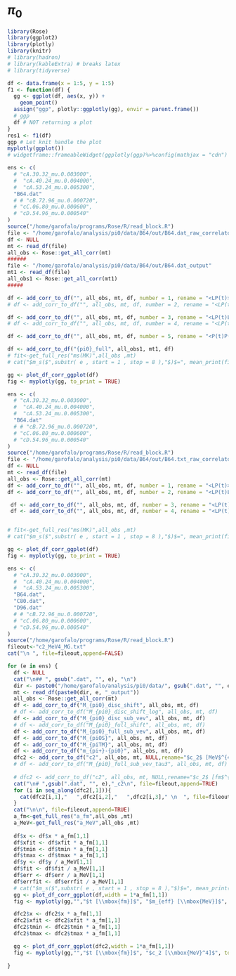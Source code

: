 # $\pi_0$  {#pi0}

```r
library(Rose)
library(ggplot2)
library(plotly)
library(knitr)
# library(hadron)
# library(kableExtra) # breaks latex
# library(tidyverse)

df <- data.frame(x = 1:5, y = 1:5)
f1 <- function(df) {
  gg <- ggplot(df, aes(x, y)) +
    geom_point()
  assign("ggp", plotly::ggplotly(gg), envir = parent.frame())
  # ggp
  df # NOT returning a plot
}
res1 <- f1(df)
ggp # Let knit handle the plot
myplotly(ggplot())
# widgetframe::frameableWidget(ggplotly(ggp)%>%config(mathjax = "cdn") )
```




```r
ens <- c(
  # "cA.30.32_mu.0.003000",
  #  "cA.40.24_mu.0.004000",
  #  "cA.53.24_mu.0.005300",
  "B64.dat"
  # # "cB.72.96_mu.0.000720",
  # "cC.06.80_mu.0.000600",
  # "cD.54.96_mu.0.000540"
)
source("/home/garofalo/programs/Rose/R/read_block.R")
file <- "/home/garofalo/analysis/pi0/data/B64/out/B64.dat_raw_correlators"
df <- NULL
mt <- read_df(file)
all_obs <- Rose::get_all_corr(mt)
######
file <- "/home/garofalo/analysis/pi0/data/B64/out/B64.dat_output"
mt1 <- read_df(file)
all_obs1 <- Rose::get_all_corr(mt1)
#####

df <- add_corr_to_df("", all_obs, mt, df, number = 1, rename = "<LP(t)>")
# df <- add_corr_to_df("", all_obs, mt, df, number = 2, rename = "<LP(t)>_im")

df <- add_corr_to_df("", all_obs, mt, df, number = 3, rename = "<LP(t)LP(0)>")
# df <- add_corr_to_df("", all_obs, mt, df, number = 4, rename = "<LP(t)LP(0)>_im")

df <- add_corr_to_df("", all_obs, mt, df, number = 5, rename = "<P(t)P(0)>")

df <- add_corr_to_df("{pi0}_full", all_obs1, mt1, df)
# fit<-get_full_res("ms(MK)",all_obs ,mt)
# cat("$m_s($",substr( e , start = 1 , stop = 8 ),"$)$=", mean_print(fit[1,1],fit[1,2]), "\n\n")

gg <- plot_df_corr_ggplot(df)
fig <- myplotly(gg, to_print = TRUE)
```




```r
ens <- c(
  # "cA.30.32_mu.0.003000",
  #  "cA.40.24_mu.0.004000",
  #  "cA.53.24_mu.0.005300",
  "B64.dat"
  # # "cB.72.96_mu.0.000720",
  # "cC.06.80_mu.0.000600",
  # "cD.54.96_mu.0.000540"
)
source("/home/garofalo/programs/Rose/R/read_block.R")
file <- "/home/garofalo/analysis/pi0/data/B64/out/B64.txt_raw_correlators"
df <- NULL
mt <- read_df(file)
all_obs <- Rose::get_all_corr(mt)
df <- add_corr_to_df("", all_obs, mt, df, number = 1, rename = "<LP(t)>shift-meff")
df <- add_corr_to_df("", all_obs, mt, df, number = 2, rename = "<LP(t)LP(0)>shift-meff")

 df <- add_corr_to_df("", all_obs, mt, df, number = 3, rename = "<LP(t)LP(0)>")
 df <- add_corr_to_df("", all_obs, mt, df, number = 4, rename = "<LP(t)LP(0)>_im")


# fit<-get_full_res("ms(MK)",all_obs ,mt)
# cat("$m_s($",substr( e , start = 1 , stop = 8 ),"$)$=", mean_print(fit[1,1],fit[1,2]), "\n\n")

gg <- plot_df_corr_ggplot(df)
fig <- myplotly(gg, to_print = TRUE)
```


```r
ens <- c(
  # "cA.30.32_mu.0.003000",
  #  "cA.40.24_mu.0.004000",
  #  "cA.53.24_mu.0.005300",
  "B64.dat",
  "C80.dat",
  "D96.dat"
  # # "cB.72.96_mu.0.000720",
  # "cC.06.80_mu.0.000600",
  # "cD.54.96_mu.0.000540"
)
source("/home/garofalo/programs/Rose/R/read_block.R")
fileout<-"c2_MeV4_MG.txt"
cat("\n ", file=fileout,append=FALSE)

for (e in ens) {
  df <- NULL
  cat("\n## ", gsub(".dat", "", e), "\n")
  dir <- paste0("/home/garofalo/analysis/pi0/data/", gsub(".dat", "", e), "/out/")
  mt <- read_df(paste0(dir, e, "_output"))
  all_obs <- Rose::get_all_corr(mt)
  df <- add_corr_to_df("M_{pi0}_disc_shift", all_obs, mt, df)
  # df <- add_corr_to_df("M_{pi0}_disc_shift_log", all_obs, mt, df)
  df <- add_corr_to_df("M_{pi0}_disc_sub_vev", all_obs, mt, df)
  # df <- add_corr_to_df("M_{pi0}_full_shift", all_obs, mt, df)
  df <- add_corr_to_df("M_{pi0}_full_sub_vev", all_obs, mt, df)
  df <- add_corr_to_df("M_{piOS}", all_obs, mt, df)
  df <- add_corr_to_df("M_{piTM}", all_obs, mt, df)
  df <- add_corr_to_df("m_{pi+}-{pi0}", all_obs, mt, df)
  dfc2 <- add_corr_to_df("c2", all_obs, mt, NULL,rename="$c_2$ [MeV$^{4}$]")
  # df <- add_corr_to_df("M_{pi0}_full_sub_vev_tau3", all_obs, mt, df)
  
  # dfc2 <- add_corr_to_df("c2", all_obs, mt, NULL,rename="$c_2$ [fm$^{-4}$]", print_res = FALSE)
  cat("\n# ",gsub(".dat", "", e),"_c2\n", file=fileout,append=TRUE)
  for (i in seq_along(dfc2[,1])){
    cat(dfc2[i,1],"   ",dfc2[i,2],"   ",dfc2[i,3]," \n  ", file=fileout,append=TRUE)
  }
  cat("\n\n", file=fileout,append=TRUE)
  a_fm<-get_full_res("a_fm",all_obs ,mt)
  a_MeV<-get_full_res("a_MeV",all_obs ,mt)
  
  df$x <- df$x * a_fm[1,1]
  df$xfit <- df$xfit * a_fm[1,1]
  df$tmin <- df$tmin * a_fm[1,1]
  df$tmax <- df$tmax * a_fm[1,1]
  df$y <- df$y / a_MeV[1,1]
  df$fit <- df$fit / a_MeV[1,1]
  df$err <- df$err / a_MeV[1,1]
  df$errfit <- df$errfit / a_MeV[1,1]
  # cat("$m_s($",substr( e , start = 1 , stop = 8 ),"$)$=", mean_print(fit[1,1],fit[1,2]), "\n\n")
  gg <- plot_df_corr_ggplot(df,width = 1*a_fm[1,1])
  fig <- myplotly(gg,"","$t [\\mbox{fm}]$", "$m_{eff} [\\mbox{MeV}]$", to_print = TRUE)

  dfc2$x <- dfc2$x * a_fm[1,1]
  dfc2$xfit <- dfc2$xfit * a_fm[1,1]
  dfc2$tmin <- dfc2$tmin * a_fm[1,1]
  dfc2$tmax <- dfc2$tmax * a_fm[1,1]

  gg <- plot_df_corr_ggplot(dfc2,width = 1*a_fm[1,1])
  fig <- myplotly(gg,"","$t [\\mbox{fm}]$", "$c_2 [\\mbox{MeV}^4]$", to_print = TRUE)
  
}
```
